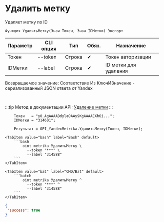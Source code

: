 ﻿---
sidebar_position: 4
---


# Удалить метку
 Удаляет метку по ID



`Функция УдалитьМетку(Знач Токен, Знач IDМетки) Экспорт`

  | Параметр | CLI опция | Тип | Обяз. | Назначение |
  |-|-|-|-|-|
  | Токен | --token | Строка | &#x2714; | Токен авторизации |
  | IDМетки | --label | Строка | &#x2714; | ID метки для удаления |

  
  Возвращаемое значение:   Соответствие Из КлючИЗначение - сериализованный JSON ответа от Yandex

<br/>

:::tip
Метод в документации API: [Удаление метки](https://yandex.ru/dev/metrika/ru/management/openapi/label/deleteLabel)
:::
<br/>



```bsl title="Пример использования для 1С:Предприятие/OneScript"
    Токен   = "y0_AgAAAABdylaOAAy9KgAAAAEXh6i...";
    IDМетки = "314601";

    Результат = OPI_YandexMetrika.УдалитьМетку(Токен, IDМетки);
```
    

 <Tabs>
  
    <TabItem value="bash" label="Bash" default>
        ```bash
            oint metrika УдалитьМетку \
              --token "***" \
              --label "314588"
        ```
    </TabItem>
  
    <TabItem value="bat" label="CMD/Bat" default>
        ```batch
            oint metrika УдалитьМетку ^
              --token "***" ^
              --label "314588"
        ```
    </TabItem>
</Tabs>


```json title="Результат"
{
 "success": true
}
```
